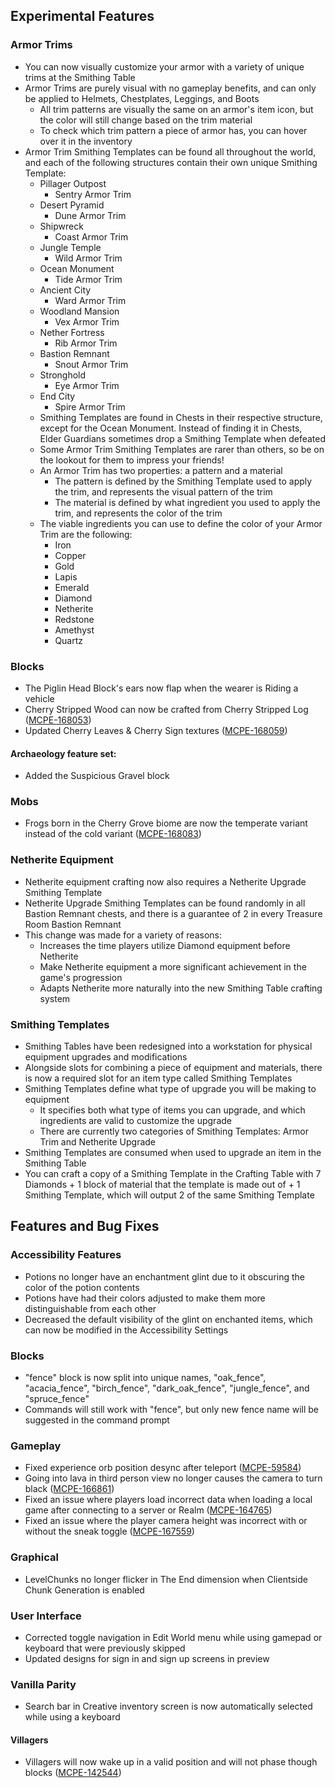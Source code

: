 ## **Experimental Features**

### **Armor Trims**

- You can now visually customize your armor with a variety of unique trims at the Smithing Table
- Armor Trims are purely visual with no gameplay benefits, and can only be applied to Helmets, Chestplates, Leggings, and Boots
  - All trim patterns are visually the same on an armor's item icon, but the color will still change based on the trim material
  - To check which trim pattern a piece of armor has, you can hover over it in the inventory
- Armor Trim Smithing Templates can be found all throughout the world, and each of the following structures contain their own unique Smithing Template:
  - Pillager Outpost
    - Sentry Armor Trim
  - Desert Pyramid
    - Dune Armor Trim
  - Shipwreck
    - Coast Armor Trim
  - Jungle Temple
    - Wild Armor Trim
  - Ocean Monument
    - Tide Armor Trim
  - Ancient City
    - Ward Armor Trim
  - Woodland Mansion
    - Vex Armor Trim
  - Nether Fortress
    - Rib Armor Trim
  - Bastion Remnant
    - Snout Armor Trim
  - Stronghold
    - Eye Armor Trim
  - End City
    - Spire Armor Trim
  - Smithing Templates are found in Chests in their respective structure, except for the Ocean Monument. Instead of finding it in Chests, Elder Guardians sometimes drop a Smithing Template when defeated
  - Some Armor Trim Smithing Templates are rarer than others, so be on the lookout for them to impress your friends!
  - An Armor Trim has two properties: a pattern and a material
    - The pattern is defined by the Smithing Template used to apply the trim, and represents the visual pattern of the trim
    - The material is defined by what ingredient you used to apply the trim, and represents the color of the trim
  - The viable ingredients you can use to define the color of your Armor Trim are the following:
    - Iron
    - Copper
    - Gold
    - Lapis
    - Emerald
    - Diamond
    - Netherite
    - Redstone
    - Amethyst
    - Quartz

### **Blocks**

- The Piglin Head Block's ears now flap when the wearer is Riding a vehicle
- Cherry Stripped Wood can now be crafted from Cherry Stripped Log ([MCPE-168053](https://bugs.mojang.com/browse/MCPE-168053))
- Updated Cherry Leaves & Cherry Sign textures ([MCPE-168059](https://bugs.mojang.com/browse/MCPE-168059))

#### **Archaeology feature set:**

- Added the Suspicious Gravel block

### **Mobs**

- Frogs born in the Cherry Grove biome are now the temperate variant instead of the cold variant ([MCPE-168083](https://bugs.mojang.com/browse/MCPE-168083))

### **Netherite Equipment**

- Netherite equipment crafting now also requires a Netherite Upgrade Smithing Template
- Netherite Upgrade Smithing Templates can be found randomly in all Bastion Remnant chests, and there is a guarantee of 2 in every Treasure Room Bastion Remnant
- This change was made for a variety of reasons:
  - Increases the time players utilize Diamond equipment before Netherite
  - Make Netherite equipment a more significant achievement in the game's progression
  - Adapts Netherite more naturally into the new Smithing Table crafting system

### **Smithing Templates**

- Smithing Tables have been redesigned into a workstation for physical equipment upgrades and modifications
- Alongside slots for combining a piece of equipment and materials, there is now a required slot for an item type called Smithing Templates
- Smithing Templates define what type of upgrade you will be making to equipment
  - It specifies both what type of items you can upgrade, and which ingredients are valid to customize the upgrade
  - There are currently two categories of Smithing Templates: Armor Trim and Netherite Upgrade
- Smithing Templates are consumed when used to upgrade an item in the Smithing Table
- You can craft a copy of a Smithing Template in the Crafting Table with 7 Diamonds + 1 block of material that the template is made out of + 1 Smithing Template, which will output 2 of the same Smithing Template

## **Features and Bug Fixes**

### **Accessibility Features**

- Potions no longer have an enchantment glint due to it obscuring the color of the potion contents
- Potions have had their colors adjusted to make them more distinguishable from each other
- Decreased the default visibility of the glint on enchanted items, which can now be modified in the Accessibility Settings

### **Blocks**

- "fence" block is now split into unique names, "oak_fence", "acacia_fence", "birch_fence", "dark_oak_fence", "jungle_fence", and "spruce_fence"
- Commands will still work with "fence", but only new fence name will be suggested in the command prompt

### **Gameplay**

- Fixed experience orb position desync after teleport ([MCPE-59584](https://bugs.mojang.com/browse/MCPE-59584))
- Going into lava in third person view no longer causes the camera to turn black ([MCPE-166861](https://bugs.mojang.com/browse/MCPE-166861))
- Fixed an issue where players load incorrect data when loading a local game after connecting to a server or Realm ([MCPE-164765](https://bugs.mojang.com/browse/MCPE-164765))
- Fixed an issue where the player camera height was incorrect with or without the sneak toggle ([MCPE-167559](https://bugs.mojang.com/browse/MCPE-167559))

### **Graphical**

- LevelChunks no longer flicker in The End dimension when Clientside Chunk Generation is enabled

### **User Interface**

- Corrected toggle navigation in Edit World menu while using gamepad or keyboard that were previously skipped
- Updated designs for sign in and sign up screens in preview

### **Vanilla Parity**

- Search bar in Creative inventory screen is now automatically selected while using a keyboard

#### **Villagers**

- Villagers will now wake up in a valid position and will not phase though blocks ([MCPE-142544](https://bugs.mojang.com/browse/MCPE-142544))